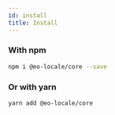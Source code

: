 ```yaml
---
id: install
title: Install
---
```


### With npm

```sh
npm i @eo-locale/core --save
```

### Or with yarn

```sh
yarn add @eo-locale/core
```
